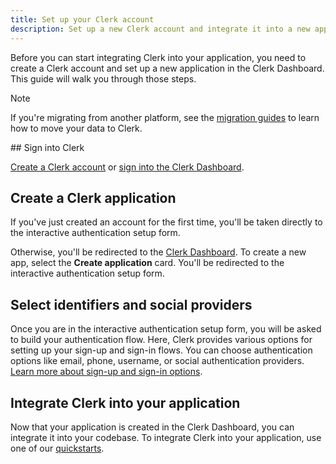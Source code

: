 ```yaml
---
title: Set up your Clerk account
description: Set up a new Clerk account and integrate it into a new application.
---
```


Before you can start integrating Clerk into your application, you need to create a Clerk account and set up a new application in the Clerk Dashboard. This guide will walk you through those steps.

> [!NOTE]
> If you're migrating from another platform, see the [migration guides](/docs/deployments/migrate-overview) to learn how to move your data to Clerk.

<Steps>
  ## Sign into Clerk

  [Create a Clerk account](https://dashboard.clerk.com/sign-up) or [sign into the Clerk Dashboard](https://dashboard.clerk.com/).

  ## Create a Clerk application

  If you've just created an account for the first time, you'll be taken directly to the interactive authentication setup form.

  Otherwise, you'll be redirected to the [Clerk Dashboard](https://dashboard.clerk.com/). To create a new app, select the **Create application** card. You'll be redirected to the interactive authentication setup form.

  ## Select identifiers and social providers

  Once you are in the interactive authentication setup form, you will be asked to build your authentication flow. Here, Clerk provides various options for setting up your sign-up and sign-in flows. You can choose authentication options like email, phone, username, or social authentication providers. [Learn more about sign-up and sign-in options](/docs/authentication/configuration/sign-up-sign-in-options).

  ## Integrate Clerk into your application

  Now that your application is created in the Clerk Dashboard, you can integrate it into your codebase. To integrate Clerk into your application, use one of our [quickstarts](/docs/quickstarts/overview).
</Steps>
